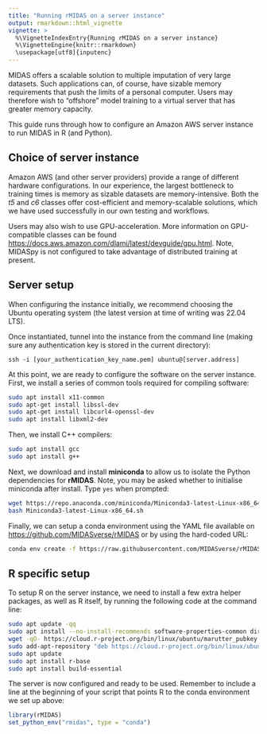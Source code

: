 ```yaml
---
title: "Running rMIDAS on a server instance"
output: rmarkdown::html_vignette
vignette: >
  %\VignetteIndexEntry{Running rMIDAS on a server instance}
  %\VignetteEngine{knitr::rmarkdown}
  \usepackage[utf8]{inputenc}
---
```


MIDAS offers a scalable solution to multiple imputation of very large datasets. Such applications can, of course, have sizable memory requirements that push the limits of a personal computer. Users may therefore wish to "offshore" model training to a virtual server that has greater memory capacity.

This guide runs through how to configure an Amazon AWS server instance to run MIDAS in R (and Python).

## Choice of server instance

Amazon AWS (and other server providers) provide a range of different hardware configurations. In our experience, the largest bottleneck to training times is memory as sizable datasets are memory-intensive. Both the *t5* and *c6* classes offer cost-efficient and memory-scalable solutions, which we have used successfully in our own testing and workflows.

Users may also wish to use GPU-acceleration. More information on GPU-compatible classes can be found [https://docs.aws.amazon.com/dlami/latest/devguide/gpu.html](here). Note, MIDASpy is not configured to take advantage of distributed training at present.

## Server setup

When configuring the instance initially, we recommend choosing the Ubuntu operating system (the latest version at time of writing was 22.04 LTS).

Once instantiated, tunnel into the instance from the command line (making sure any authentication key is stored in the current directory):

`ssh -i [your_authentication_key_name.pem] ubuntu@[server.address]`

At this point, we are ready to configure the software on the server instance. First, we install a series of common tools required for compiling software:

```bash
sudo apt install x11-common
sudo apt-get install libssl-dev
sudo apt-get install libcurl4-openssl-dev
sudo apt install libxml2-dev
```


Then, we install C++ compilers:
```bash
sudo apt install gcc
sudo apt install g++
```

Next, we download and install **miniconda** to allow us to isolate the Python dependencies for **rMIDAS**. Note, you may be asked whether to initialise miniconda after install. Type `yes` when prompted:

```bash
wget https://repo.anaconda.com/miniconda/Miniconda3-latest-Linux-x86_64.sh
bash Miniconda3-latest-Linux-x86_64.sh
```

Finally, we can setup a conda environment using the YAML file available on [https://github.com/MIDASverse/rMIDAS](GitHub) or by using the hard-coded URL:

```bash
conda env create -f https://raw.githubusercontent.com/MIDASverse/rMIDAS/master/rmidas-env.yml
```

## R specific setup

To setup R on the server instance, we need to install a few extra helper packages, as well as R itself, by running the following code at the command line:

```bash
sudo apt update -qq
sudo apt install --no-install-recommends software-properties-common dirmngr
wget -qO- https://cloud.r-project.org/bin/linux/ubuntu/marutter_pubkey.asc | sudo tee -a /etc/apt/trusted.gpg.d/cran_ubuntu_key.asc
sudo add-apt-repository "deb https://cloud.r-project.org/bin/linux/ubuntu $(lsb_release -cs)-cran40/"
sudo apt update
sudo apt install r-base
sudo apt install build-essential
```

The server is now configured and ready to be used. Remember to include a line at the beginning of your script that points R to the conda environment we set up above:

```r
library(rMIDAS)
set_python_env("rmidas", type = "conda")
```




